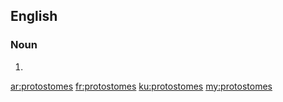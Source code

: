 ==English==

===Noun===
{{head|en|noun plural form}}

# {{plural of|protostome|lang=en}}

[[ar:protostomes]]
[[fr:protostomes]]
[[ku:protostomes]]
[[my:protostomes]]